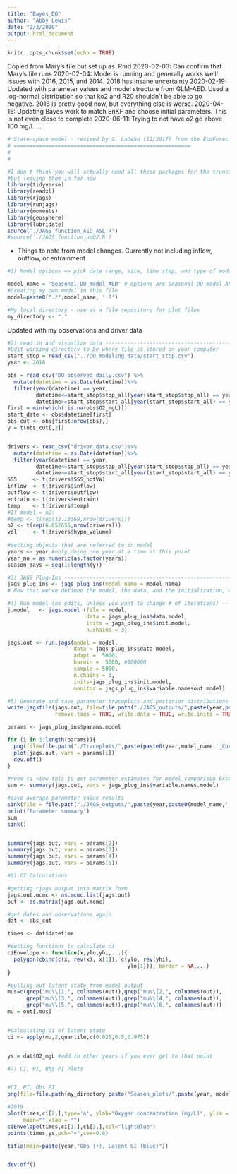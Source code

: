 ```yaml
---
title: "Bayes_DO"
author: "Abby Lewis"
date: "2/3/2020"
output: html_document
---
```


```r
knitr::opts_chunk$set(echo = TRUE)
```

Copied from Mary's file but set up as .Rmd
2020-02-03: Can confirm that Mary's file runs
2020-02-04: Model is running and generally works well! Issues with 2016, 2015, and 2014. 2018 has insane uncertainty
2020-02-19: Updated with parameter values and model structure from GLM-AED. Used a log-normal distribution so that ko2 and R20 shouldn't be able to go negative. 2016 is pretty good now, but everything else is worse.
2020-04-15: Updating Bayes work to match EnKF and choose initial parameters. This is not even close to complete
2020-06-11: Trying to not have o2 go above 100 mg/l.....

```r
# State-space model - revised by S. LaDeau (11/2017) from the EcoForecast Activity by Michael Dietze, with reference "Ecological Forecasting", chapter 8
# ========================================================
#   
#   

#I don't think you will actually need all these packages for the truncated script
#but leaving them in for now
library(tidyverse)
library(readxl)
library(rjags)
library(runjags)
library(moments)
library(geosphere)
library(lubridate)
source('./JAGS_function_AED_ASL.R') 
#source('./JAGS_function_noO2.R') 
```


- Things to note from model changes. Currently not including inflow, outflow, or entrainment

```r
#1) Model options => pick date range, site, time step, and type of model -----------------------------------------------------

model_name = 'Seasonal_DO_model_AED' # options are Seasonal_DO_model_AED, Seasonal_DO_model_Pace, Seasonal_DO_model_noO2
#Creating my own model in this file
model=paste0("./",model_name, '.R')

#My local directory - use as a file repository for plot files 
my_directory <- "."
```

Updated with my observations and driver data
```r
#2) read in and visualize data ------------------------------------------------------------------------------------------------------------
#Edit working directory to be where file is stored on your computer
start_stop = read_csv("../DO_modeling_data/start_stop.csv")
year <- 2016

obs = read_csv("DO_observed_daily.csv") %>%
  mutate(datetime = as.Date(datetime))%>%
  filter(year(datetime) == year,
         datetime<=start_stop$stop_all[year(start_stop$stop_all) == year],
         datetime>=start_stop$start_all[year(start_stop$start_all) == year])
first = min(which(!is.na(obs$O2_mgL)))
start_date <- obs$datetime[first]
obs_cut <- obs[first:nrow(obs),]
y = t(obs_cut[,2])


drivers <- read_csv("driver_data.csv")%>%
  mutate(datetime = as.Date(datetime))%>%
  filter(year(datetime) == year,
         datetime<=start_stop$stop_all[year(start_stop$stop_all) == year],
         datetime>=start_stop$start_all[year(start_stop$start_all) == year])
SSS     <- t(drivers$SSS_notVW)
inflow  <- t(drivers$inflow)
outflow <- t(drivers$outflow)
entrain <- t(drivers$entrain)
temp    <- t(drivers$temp)
#If model = o2:
#temp <- t(rep(12.13369,nrow(drivers)))
o2 <- t(rep(6.652655,nrow(drivers)))
vol     <- t(drivers$hypo_volume)
  
#setting objects that are referred to in model
years <- year #only doing one year at a time at this point
year_no = as.numeric(as.factor(years))
season_days = seq(1:length(y))
```

```r
#3) JAGS Plug-Ins -----------------------------------------------------------------------------------------------------
jags_plug_ins <- jags_plug_ins(model_name = model_name)
# Now that we've defined the model, the data, and the initialization, we need to send all this info to JAGS, which will return the JAGS model object.
```

```r
#4) Run model (no edits, unless you want to change # of iterations) -------------------------------------------------------------
j.model   <- jags.model (file = model,
                         data = jags_plug_ins$data.model,
                         inits = jags_plug_ins$init.model,
                         n.chains = 3)

jags.out <- run.jags(model = model,
                     data = jags_plug_ins$data.model,
                     adapt =  5000, 
                     burnin =  5000, #100000
                     sample = 5000, 
                     n.chains = 3, 
                     inits=jags_plug_ins$init.model,
                     monitor = jags_plug_ins$variable.namesout.model)
```

```r
#5) Generate and save parameter traceplots and posterior distributions
write.jagsfile(jags.out, file=file.path("./JAGS_outputs/",paste(year,paste0(model_name,'.txt'), sep = '_')), 
               remove.tags = TRUE, write.data = TRUE, write.inits = TRUE)

params <- jags_plug_ins$params.model

for (i in 1:length(params)){
  png(file=file.path("./Traceplots/",paste(paste0(year,model_name,'_Convergence_',params[i],'.png'), sep = '_')))
  plot(jags.out, vars = params[i]) 
  dev.off()
}

#need to view this to get parameter estimates for model comparison Excel file
sum <- summary(jags.out, vars = jags_plug_ins$variable.names.model)

#save average parameter value results
sink(file = file.path("./JAGS_outputs/",paste(year,paste0(model_name,'_param_summary.txt'), sep = '_')))
print("Parameter summary")
sum
sink()


summary(jags.out, vars = params[2])
summary(jags.out, vars = params[3])
summary(jags.out, vars = params[4])
summary(jags.out, vars = params[5])

```

```r
#6) CI Calculations

#getting rjags output into matrix form
jags.out.mcmc <- as.mcmc.list(jags.out)
out <- as.matrix(jags.out.mcmc)

#get dates and observations again
dat <- obs_cut

times <- dat$datetime

#setting functions to calculate ci
ciEnvelope <- function(x,ylo,yhi,...){
  polygon(cbind(c(x, rev(x), x[1]), c(ylo, rev(yhi),
                                      ylo[1])), border = NA,...) 
}

#pulling out latent state from model output
mus=c(grep("mu\\[1,", colnames(out)),grep("mu\\[2,", colnames(out)),
      grep("mu\\[3,", colnames(out)),grep("mu\\[4,", colnames(out)),
      grep("mu\\[5,", colnames(out)),grep("mu\\[6,", colnames(out)))
mu = out[,mus]


#calculating ci of latent state
ci <- apply(mu,2,quantile,c(0.025,0.5,0.975))


ys = dat$O2_mgL #add in other years if you ever get to that point


```

```r
#7) CI, PI, Obs PI Plots


#CI, PI, Obs PI
png(file=file.path(my_directory,paste("Season_plots/",paste(year, model_name,'CI_PI.png', sep = '_'),sep = "")), res=300, width=20, height=15, units='cm')

#2019
plot(times,ci[2,],type='n', ylab="Oxygen concentration (mg/L)", ylim = c(min(ci[1,], na.rm = TRUE),max(ci[3,], na.rm = TRUE)),
     main="",xlab = "")
ciEnvelope(times,ci[1,],ci[3,],col="lightBlue")
points(times,ys,pch="+",cex=0.8)

title(main=paste(year,"Obs (+), Latent CI (blue)")) 


dev.off()
```
